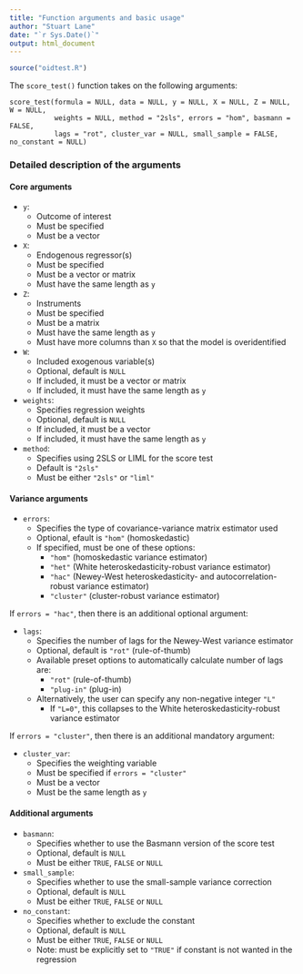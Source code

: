 ---
title: "Function arguments and basic usage"
author: "Stuart Lane"
date: "`r Sys.Date()`"
output: html_document
---

```{r echo=FALSE, message=FALSE, warning=FALSE}
source("oidtest.R")
```

The `score_test()` function takes on the following arguments: 

```
score_test(formula = NULL, data = NULL, y = NULL, X = NULL, Z = NULL, W = NULL, 
           weights = NULL, method = "2sls", errors = "hom", basmann = FALSE,
           lags = "rot", cluster_var = NULL, small_sample = FALSE, no_constant = NULL)
```

### Detailed description of the arguments

#### Core arguments

- `y`:
  - Outcome of interest
  - Must be specified
  - Must be a vector
  
- `X`:
  - Endogenous regressor(s)
  - Must be specified
  - Must be a vector or matrix
  - Must have the same length as `y`
  
- `Z`:
  - Instruments
  - Must be specified
  - Must be a matrix
  - Must have the same length as `y`
  - Must have more columns than `X` so that the model is overidentified
  
- `W`:
  - Included exogenous variable(s)
  - Optional, default is `NULL`
  - If included, it must be a vector or matrix
  - If included, it must have the same length as `y`
  
- `weights`:
  - Specifies regression weights
  - Optional, default is `NULL`
  - If included, it must be a vector
  - If included, it must have the same length as `y`
  
- `method`:
  - Specifies using 2SLS or LIML for the score test
  - Default is `"2sls"`
  - Must be either `"2sls"` or `"liml"`
  
  
#### Variance arguments

- `errors`:
  - Specifies the type of covariance-variance matrix estimator used
  - Optional, efault is `"hom"` (homoskedastic)
  - If specified, must be one of these options:
    - `"hom"` (homoskedastic variance estimator)
    - `"het"` (White heteroskedasticity-robust variance estimator)
    - `"hac"` (Newey-West heteroskedasticity- and autocorrelation-robust variance estimator)
    - `"cluster"` (cluster-robust variance estimator)
    
If `errors = "hac"`, then there is an additional optional argument:

  - `lags`:
    - Specifies the number of lags for the Newey-West variance estimator
    - Optional, default is `"rot"` (rule-of-thumb)
    - Available preset options to automatically calculate number of lags are:
      - `"rot"` (rule-of-thumb)
      - `"plug-in"` (plug-in)
    - Alternatively, the user can specify any non-negative integer `"L"`
      - If `"L=0"`, this collapses to the White heteroskedasticity-robust variance estimator
      
If `errors = "cluster"`, then there is an additional mandatory argument:
  
  - `cluster_var`:
    - Specifies the weighting variable
    - Must be specified if `errors = "cluster"`
    - Must be a vector 
    - Must be the same length as `y`
    
#### Additional arguments

  - `basmann`:
    - Specifies whether to use the Basmann version of the score test
    - Optional, default is `NULL`
    - Must be either `TRUE`, `FALSE` or `NULL`
    
  - `small_sample`:
    - Specifies whether to use the small-sample variance correction
    - Optional, default is `NULL`
    - Must be either `TRUE`, `FALSE` or `NULL`
    
  - `no_constant`:
    - Specifies whether to exclude the constant
    - Optional, default is `NULL`
    - Must be either `TRUE`, `FALSE` or `NULL`
    - Note: must be explicitly set to `"TRUE"` if constant is not wanted in the regression
    

  